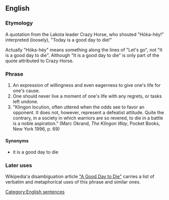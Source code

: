 ==English==
{{rfd|lang=en}}
===Etymology===
{{rfc|lang=en}}
A quotation from the Lakota leader Crazy Horse, who shouted "Hóka-héy!" interpreted (loosely), "Today is a good day to die!"

Actually "Hóka-héy" means something along the lines of "Let's go", not "It is a good day to die". Although "It is a good day to die" is only part of the quote attributed to Crazy Horse.

===Phrase===
{{head|en|phrase}}

# An expression of willingness and even eagerness to give one's life for one's cause.
# One should never live a moment of one's life with any regrets, or tasks left undone.
# "Klingon locution, often uttered when the odds see to favor an opponent. It does not, however, represent a defeatist attitude. Quite the contrary, in a society in which warriors are so revered, to die in a battle is a noble aspiration." (Marc Okrand, ''The Klingon Way'', Pocket Books, New York 1996, p. 69)

====Synonyms====
* it is a good day to die

===Later uses===
{{wikipedia}}

Wikipedia'a disambiguation article [[wikipedia:A Good Day to Die|"A Good Day to Die"]] carries a list of verbatim and metaphorical uses of this phrase and similar ones.

[[Category:English sentences]]
